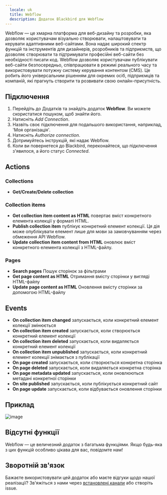 ```yaml
---
  locale: uk
  title: Webflow
  description: Додаток Blackbird для Webflow
---
```


<LinkCard title="View on Github" target="_blank" href="https://github.com/bb-io/Webflow" icon="github" />

Webflow — це хмарна платформа для веб-дизайну та розробки, яка дозволяє користувачам візуально створювати, налаштовувати та керувати адаптивними веб-сайтами. Вона надає широкий спектр функцій та інструментів для дизайнерів, розробників та підприємств, що дозволяє створювати та підтримувати професійні веб-сайти без необхідності писати код. Webflow дозволяє користувачам публікувати веб-сайти безпосередньо, співпрацювати в режимі реального часу та використовувати потужну систему керування контентом (CMS). Це робить його універсальним рішенням для окремих осіб, підприємців та компаній, які прагнуть створити та розвивати свою онлайн-присутність.

## Підключення

1.  Перейдіть до Додатків та знайдіть додаток **Webflow**. Ви можете скористатися пошуком, щоб знайти його.
2.  Натисніть _Add Connection_.
3.  Назвіть своє підключення для подальшого використання, наприклад, 'Моя організація'.
4.  Натисніть _Authorize connection_.
5.  Дотримуйтесь інструкцій, які надає Webflow.
6.  Коли ви повернетеся до Blackbird, переконайтеся, що підключення з'явилося, а його статус _Connected_.

## Actions

### Collections

-   **Get/Create/Delete collection**

### Collection items
-   **Get collection item content as HTML** повертає вміст конкретного елемента колекції у форматі HTML.
-   **Publish collection item** публікує конкретний елемент колекції. Ця дія може опублікувати елемент лише для мови за замовчуванням через обмеження API Webflow.
-   **Update collection item content from HTML** оновлює вміст конкретного елемента колекції з HTML-файлу.

### Pages

- **Search pages** Пошук сторінок за фільтрами
- **Get page content as HTML** Отримання вмісту сторінки у вигляді HTML-файлу
- **Update page content as HTML** Оновлення вмісту сторінки за допомогою HTML-файлу

	
## Events

-   **On collection item changed** запускається, коли конкретний елемент колекції змінюється
-   **On collection item created** запускається, коли створюється конкретний елемент колекції
-   **On collection item deleted** запускається, коли видаляється конкретний елемент колекції
-   **On collection item unpublished** запускається, коли конкретний елемент колекції знімається з публікації
-   **On page created** запускається, коли створюється конкретна сторінка
-   **On page deleted** запускається, коли видаляється конкретна сторінка
-   **On page metadata updated** запускається, коли оновлюються метадані конкретної сторінки
-   **On site published** запускається, коли публікується конкретний сайт
-   **On page update** запускається, коли відбувається оновлення сторінки

## Приклад

![image](https://github.com/bb-io/Webflow/assets/137277669/77a4c14e-c505-4fb5-a813-3d46eb66ad8c)

## Відсутні функції

Webflow — це величезний додаток з багатьма функціями. Якщо будь-яка з цих функцій особливо цікава для вас, повідомте нам!

## Зворотній зв'язок

Бажаєте використовувати цей додаток або маєте відгуки щодо нашої реалізації? Зв'яжіться з нами через [встановлені канали](https://www.blackbird.io/) або створіть issue.